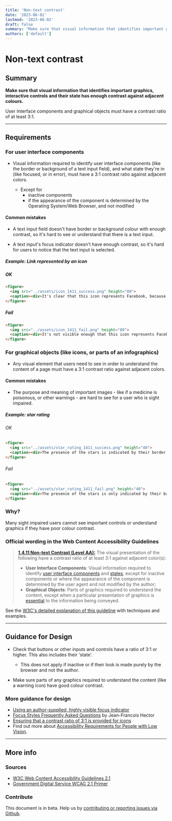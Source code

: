 ```yaml
---
title: 'Non-text contrast'
date: '2023-06-02'
lastmod: '2023-06-02'
draft: false
summary: "Make sure that visual information that identifies important graphics, interactive controls and their **state** has enough contrast against adjacent colours."
authors: ['default']
---
```


# Non-text contrast

## Summary

**Make sure that visual information that identifies important graphics, interactive controls and their **state** has enough contrast against adjacent colours.**

User Interface components and graphical objects must have a contrast ratio of at least 3:1.

---

## Requirements

### For user interface components

- Visual information required to identify user interface components (like the border or background of a text input field), and what state they're in (like focused, or in error), must have a 3:1 contrast ratio against adjacent colors.

  - Except for
    - inactive components
    - if the appearance of the component is determined by the Operating System/Web Browser, and not modified

#### Common mistakes

- A text input field doesn't have border or background colour with enough contrast, so it's hard to see or understand that there is a text input.

- A text input's focus indicator doesn't have enough contrast, so it's hard for users to notice that the text input is selected.

##### Example: Link represented by an icon

##### OK
```html
<figure>
  <img src="../assets/icon_1411_success.png" height="80">
  <caption><div>It's clear that this icon represents Facebook, because the Facebook logo uses enough colour contrast.</div></caption>
</figure>
```

##### Fail
```html
<figure>
  <img src="../assets/icon_1411_fail.png" height="80">
  <caption><div>It's not visible enough that this icon represents Facebook, because the colour contrast between the green and the white is not sufficient.</div></caption>
</figure>
```

### For graphical objects (like icons, or parts of an infographics)

- Any visual element that users need to see in order to understand the content of a page must have a 3:1 contrast ratio against adjacent colors.

#### Common mistakes

- The purpose and meaning of important images - like if a medicine is poisonous, or other warnings - are hard to see for a user who is sight impaired.

##### Example: star rating

###### OK
```html
<figure>
  <img src="../assets/star_rating_1411_success.png" height="40">
  <caption><div>The presence of the stars is indicated by their border, which is in black and has enough contrast with white.</div></caption>
</figure>
```

###### Fail
```html
<figure>
  <img src="../assets/star_rating_1411_fail.png" height="40">
  <caption><div>The presence of the stars is only indicated by their background colour, which doesn't have enough contrast with white.</div></caption>
</figure>
```

### Why?

Many sight impaired users cannot see important controls or understand graphics if they have poor colour contrast.

### Official wording in the Web Content Accessibility Guidelines

> [**1.4.11 Non-text Contrast (Level AA):**](https://www.w3.org/TR/UNDERSTANDING-WCAG20/content-structure-separation-programmatic.html) The visual presentation of the following have a contrast ratio of at least 3:1 against adjacent color(s):
>
> - **User Interface Components**: Visual information required to identify [user interface components](https://www.w3.org/WAI/WCAG21/Understanding/non-text-contrast.html#dfn-user-interface-component) and [states](https://www.w3.org/WAI/WCAG21/Understanding/non-text-contrast.html#dfn-state), except for inactive components or where the appearance of the component is determined by the user agent and not modified by the author;
> - **Graphical Objects**: Parts of graphics required to understand the content, except when a particular presentation of graphics is [essential](https://www.w3.org/WAI/WCAG21/Understanding/non-text-contrast.html#dfn-essential) to the information being conveyed.

See the [W3C's detailed explanation of this guideline](https://www.w3.org/TR/UNDERSTANDING-WCAG20/content-structure-separation-programmatic.html) with techniques and examples.

---

## Guidance for Design

- Check that buttons or other inputs and controls have a ratio of 3:1 or higher. This also includes their 'state'.

  - This does not apply if inactive or if their look is made purely by the browser and not the author.

- Make sure parts of any graphics required to understand the content (like a warning icon) have good colour contrast.

### More guidance for design

- [Using an author-supplied, highly visible focus indicator](https://www.w3.org/WAI/WCAG21/Techniques/general/G195)
- [Focus Styles Frequently Asked Questions](https://docs.google.com/document/d/1I9AvA3cPDlNdNpBZ1Kotk0CRLjL4aNe5Fkjs6S61nBI/edit?usp=sharing) by Jean-Francois Hector
- [Ensuring that a contrast ratio of 3:1 is provided for icons](https://www.w3.org/WAI/WCAG21/Techniques/general/G207)
- Find out more about [Accessibility Requirements for People with Low Vision](http://w3c.github.io/low-vision-a11y-tf/requirements.html).

---

## More info

### Sources

- [W3C Web Content Accessibility Guidelines 2.1](https://www.w3.org/TR/WCAG21/)
- [Government Digital Service WCAG 2.1 Primer](https://alphagov.github.io/wcag-primer/)

### Contribute

This document is in beta. Help us by [contributing or reporting issues via Github](https://github.com/web-accessibility-io/web-accessibility.io).
